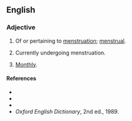 ==English==

===Adjective===
{{en-adj|-}}

# Of or pertaining to [[menstruation]]; [[menstrual]].
# {{context|of a female}} Currently undergoing menstruation.
# [[Monthly]].

====References====
*{{R:Webster 1828}}
*{{R:Webster 1913}}
*{{R:Dictionary.com}}
*''Oxford English Dictionary'', 2nd ed., 1989.